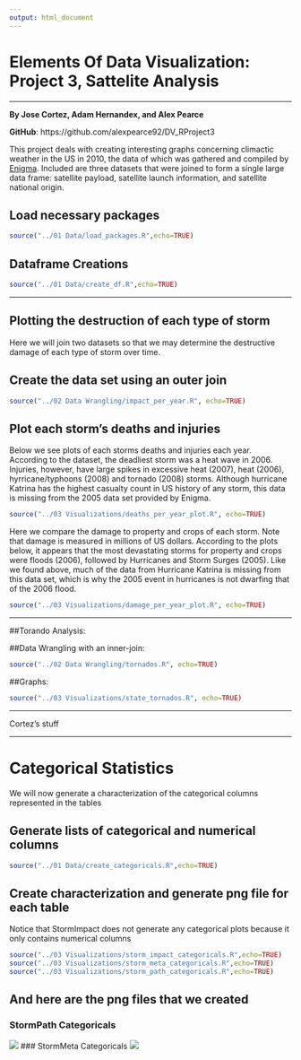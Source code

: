 ```yaml
---
output: html_document
---
```

Elements Of Data Visualization: Project 3, Sattelite Analysis
===

***

__By Jose Cortez, Adam Hernandex, and Alex Pearce__

__GitHub__: https://github.com/alexpearce92/DV_RProject3

This project deals with creating interesting graphs concerning climactic weather in the US in 2010, the data of which was gathered and compiled by [Enigma](https://app.enigma.io/search/source/us.gov.noaa.ncdc.stormevents). Included are three datasets that were joined to form a single large data frame: satellite payload, satellite launch information, and satellite national origin.

## Load necessary packages
```r
source("../01 Data/load_packages.R",echo=TRUE)
```

## Dataframe Creations
```r
source("../01 Data/create_df.R",echo=TRUE)
```

***

## Plotting the destruction of each type of storm

Here we will join two datasets so that we may determine the destructive damage of each type of storm over time.

## Create the data set using an outer join
```r
source("../02 Data Wrangling/impact_per_year.R", echo=TRUE)
```

## Plot each storm's deaths and injuries

Below we see plots of each storms deaths and injuries each year. According to the dataset, the deadliest storm was a heat wave in 2006. Injuries, however, have large spikes in excessive heat (2007), heat (2006), hyrricane/typhoons (2008) and tornado (2008) storms. Although hurricane Katrina has the highest casualty count in US history of any storm, this data is missing from the 2005 data set provided by Enigma. 
```r
source("../03 Visualizations/deaths_per_year_plot.R", echo=TRUE)
```

Here we compare the damage to property and crops of each storm. Note that damage is measured in millions of US dollars. According to the plots below, it appears that the most devastating storms for property and crops were floods (2006), followed by Hurricanes and Storm Surges (2005). Like we found above, much of the data from Hurricane Katrina is missing from this data set, which is why the 2005 event in hurricanes is not dwarfing that of the 2006 flood.
```r
source("../03 Visualizations/damage_per_year_plot.R", echo=TRUE)
```

***
##Torando Analysis:

##Data Wrangling with an inner-join:
```r
source("../02 Data Wrangling/tornados.R", echo=TRUE)
```

##Graphs:
```r
source("../03 Visualizations/state_tornados.R", echo=TRUE)
```

***

Cortez's stuff

***

# Categorical Statistics

We will now generate a characterization of the categorical columns represented in the tables

## Generate lists of categorical and numerical columns
```r
source("../01 Data/create_categoricals.R",echo=TRUE)
```

## Create characterization and generate png file for each table

Notice that StormImpact does not generate any categorical plots because it only contains numerical columns
```r
source("../03 Visualizations/storm_impact_categoricals.R",echo=TRUE)
source("../03 Visualizations/storm_meta_categoricals.R",echo=TRUE)
source("../03 Visualizations/storm_path_categoricals.R",echo=TRUE)
```

## And here are the png files that we created

### StormPath Categoricals
![](./StormPathCategoricals.png)
### StormMeta Categoricals
![](./StormMetaCategoricals.png)
